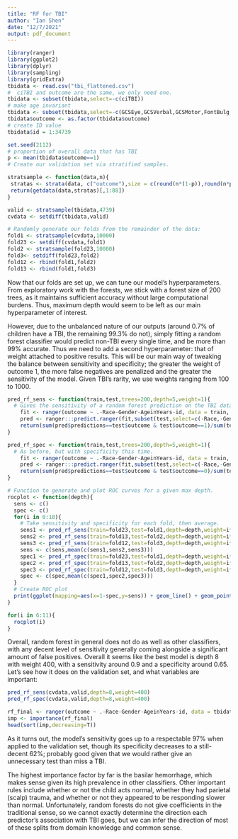 ---
title: "RF for TBI"
author: "Ian Shen"
date: "12/7/2021"
output: pdf_document
---

```{r}
library(ranger)
library(ggplot2)
library(dplyr)
library(sampling)
library(gridExtra)
tbidata <- read.csv("tbi_flattened.csv")
#  ciTBI and outcome are the same, we only need one.
tbidata <- subset(tbidata,select=-c(ciTBI))
# make age invariant 
tbidata <- subset(tbidata,select=-c(GCSEye,GCSVerbal,GCSMotor,FontBulg,Amnesia_verb_0.0,Amnesia_verb_1.0,Amnesia_verb_91.0))
tbidata$outcome <- as.factor(tbidata$outcome)
# create ID value
tbidata$id = 1:34739

set.seed(2112)
# proportion of overall data that has TBI
p <- mean(tbidata$outcome==1)
# Create our validation set via stratified samples.

stratsample <- function(data,n){
 stratas <- strata(data, c("outcome"),size = c(round(n*(1-p)),round(n*p)), method = "srswor") 
 return(getdata(data,stratas)[,1:88])
}

valid <- stratsample(tbidata,4739)
cvdata <- setdiff(tbidata,valid)

# Randomly generate our folds from the remainder of the data:
fold1 <- stratsample(cvdata,10000)
fold23 <- setdiff(cvdata,fold1)
fold2 <- stratsample(fold23,10000)
fold3<- setdiff(fold23,fold2)
fold12 <- rbind(fold1,fold2)
fold13 <- rbind(fold1,fold3)
```

Now that our folds are set up, we can tune our model's hyperparameters. From exploratory work with the forests, we stick with a forest size of 200 trees, as it maintains sufficient accuracy without large computational burdens. Thus, maximum depth would seem to be left as our main hyperparameter of interest. 

However, due to the unbalanced nature of our outputs (around 0.7% of children have a TBI, the remaining 99.3% do not), simply fitting a random forest classifier would predict non-TBI every single time, and be more than 99% accurate. Thus we need to add a second hyperparameter: that of weight attached to positive results. This will be our main way of tweaking the balance between sensitivity and specificity; the greater the weight of outcome 1, the more false negatives are penalized and the greater the sensitivity of the model. Given TBI's rarity, we use weights ranging from 100 to 1000.

```{r}
pred_rf_sens <- function(train,test,trees=200,depth=5,weight=1){
  # Gives the sensitivity of a random forest prediction on the TBI data. Increasing the weight of positive outcomes makes the model more heavily penalize false negatives.
    fit <- ranger(outcome ~ .-Race-Gender-AgeinYears-id, data = train, num.trees=trees, max.depth = depth,class.weights=c(1,weight))
    pred <- ranger:::predict.ranger(fit,subset(test,select=c(-Race,-Gender,-AgeinYears,-outcome,-id)))
    return(sum(pred$predictions==test$outcome & test$outcome==1)/sum(test$outcome==1))
}

pred_rf_spec <- function(train,test,trees=200,depth=5,weight=1){
  # As before, but with specificity this time.
    fit <- ranger(outcome ~ .-Race-Gender-AgeinYears-id, data = train, num.trees=trees, max.depth = depth,class.weights=c(1,weight))
    pred <- ranger:::predict.ranger(fit,subset(test,select=c(-Race,-Gender,-AgeinYears,-outcome,-id)))
    return(sum(pred$predictions==test$outcome & test$outcome==0)/sum(test$outcome==0))
}

# Function to generate and plot ROC curves for a given max depth.
rocplot <- function(depth){
  sens <- c()
  spec <- c()
  for(i in 0:10){
    # Take sensitivity and specificity for each fold, then average.
    sens1 <- pred_rf_sens(train=fold23,test=fold1,depth=depth,weight=i*100)
    sens2 <- pred_rf_sens(train=fold13,test=fold2,depth=depth,weight=i*100)
    sens3 <- pred_rf_sens(train=fold12,test=fold3,depth=depth,weight=i*100)
    sens <- c(sens,mean(c(sens1,sens2,sens3)))
    spec1 <- pred_rf_spec(train=fold23,test=fold1,depth=depth,weight=i*100)
    spec2 <- pred_rf_spec(train=fold13,test=fold2,depth=depth,weight=i*100)
    spec3 <- pred_rf_spec(train=fold12,test=fold3,depth=depth,weight=i*100)
    spec <- c(spec,mean(c(spec1,spec2,spec3)))
  }
  # Create ROC plot
  print(ggplot(mapping=aes(x=1-spec,y=sens)) + geom_line() + geom_point() + xlab("False Positive") + ylab("True Positive") + ggtitle(paste("ROC at max depth", depth)))
}

for(i in 6:11){
  rocplot(i)
}

```

Overall, random forest in general does not do as well as other classifiers, with any decent level of sensitivity generally coming alongside a significant amount of false positives. Overall it seems like the best model is depth 8 with weight 400, with a sensitivity around 0.9 and a specificity around 0.65. Let's see how it does on the validation set, and what variables are important:
```{r}
pred_rf_sens(cvdata,valid,depth=8,weight=400)
pred_rf_spec(cvdata,valid,depth=8,weight=400)

rf_final <- ranger(outcome ~ .-Race-Gender-AgeinYears-id, data = tbidata, num.trees=200, max.depth = 8,class.weights=c(1,400),importance="impurity")
imp <- importance(rf_final)
head(sort(imp,decreasing=T))
```
As it turns out, the model's sensitivity goes up to a respectable 97% when applied to the validation set, though its specificity decreases to a still-decent 62%; probably good given that we would rather give an unnecessary test than miss a TBI. 

The highest importance factor by far is the basilar hemorrhage, which makes sense given its high prevalence in other classifiers. Other important rules include whether or not the child acts normal, whether they had parietal (scalp) trauma, and whether or not they appeared to be responding slower than normal. Unfortunately, random forests do not give coefficients in the traditional sense, so we cannot exactly determine the direction each predictor's association with TBI goes, but we can infer the direction of most of these splits from domain knowledge and common sense.


